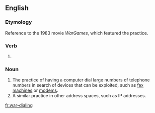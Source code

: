 ==English==

===Etymology===
Reference to the 1983 movie ''WarGames'', which featured the practice.

===Verb===
{{head|en}}

# {{present participle of|war-dial|lang=en}}

===Noun===
{{en-noun|-}}

# The practice of having a computer dial large numbers of telephone numbers in search of devices that can be exploited, such as [[fax machine]]s or [[modem]]s.
# A similar practice in other address spaces, such as IP addresses.

[[fr:war-dialing]]